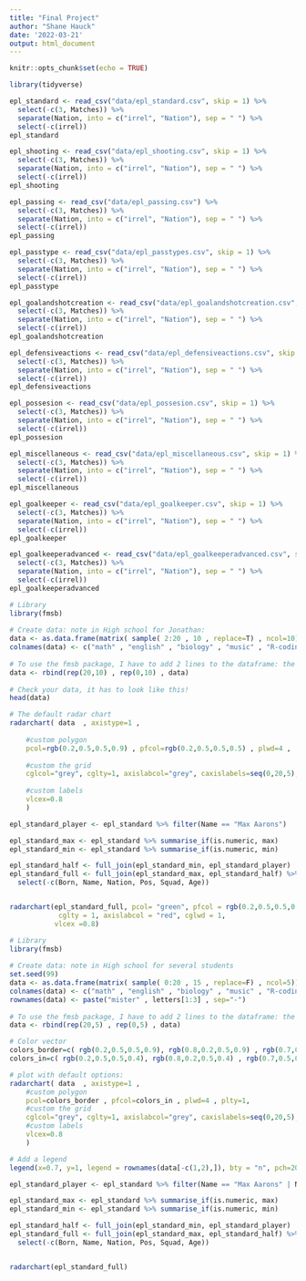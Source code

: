 ```yaml
---
title: "Final Project"
author: "Shane Hauck"
date: '2022-03-21'
output: html_document
---
```


```r
knitr::opts_chunk$set(echo = TRUE)
```

```r
library(tidyverse)
```

```r
epl_standard <- read_csv("data/epl_standard.csv", skip = 1) %>% 
  select(-c(3, Matches)) %>%
  separate(Nation, into = c("irrel", "Nation"), sep = " ") %>%
  select(-c(irrel))
epl_standard
```

```r
epl_shooting <- read_csv("data/epl_shooting.csv", skip = 1) %>% 
  select(-c(3, Matches)) %>%
  separate(Nation, into = c("irrel", "Nation"), sep = " ") %>%
  select(-c(irrel))
epl_shooting
```

```r
epl_passing <- read_csv("data/epl_passing.csv") %>% 
  select(-c(3, Matches)) %>%
  separate(Nation, into = c("irrel", "Nation"), sep = " ") %>%
  select(-c(irrel))
epl_passing
```

```r
epl_passtype <- read_csv("data/epl_passtypes.csv", skip = 1) %>% 
  select(-c(3, Matches)) %>%
  separate(Nation, into = c("irrel", "Nation"), sep = " ") %>%
  select(-c(irrel))
epl_passtype
```

```r
epl_goalandshotcreation <- read_csv("data/epl_goalandshotcreation.csv", skip = 1) %>% 
  select(-c(3, Matches)) %>%
  separate(Nation, into = c("irrel", "Nation"), sep = " ") %>%
  select(-c(irrel))
epl_goalandshotcreation 
```

```r
epl_defensiveactions <- read_csv("data/epl_defensiveactions.csv", skip = 1) %>% 
  select(-c(3, Matches)) %>%
  separate(Nation, into = c("irrel", "Nation"), sep = " ") %>%
  select(-c(irrel))
epl_defensiveactions
``` 

```r
epl_possesion <- read_csv("data/epl_possesion.csv", skip = 1) %>%
  select(-c(3, Matches)) %>%
  separate(Nation, into = c("irrel", "Nation"), sep = " ") %>%
  select(-c(irrel))
epl_possesion
```

```r
epl_miscellaneous <- read_csv("data/epl_miscellaneous.csv", skip = 1) %>% 
  select(-c(3, Matches)) %>%
  separate(Nation, into = c("irrel", "Nation"), sep = " ") %>%
  select(-c(irrel))
epl_miscellaneous
```

```r
epl_goalkeeper <- read_csv("data/epl_goalkeeper.csv", skip = 1) %>% 
  select(-c(3, Matches)) %>%
  separate(Nation, into = c("irrel", "Nation"), sep = " ") %>%
  select(-c(irrel))
epl_goalkeeper
```

```r
epl_goalkeeperadvanced <- read_csv("data/epl_goalkeeperadvanced.csv", skip = 1) %>% 
  select(-c(3, Matches)) %>%
  separate(Nation, into = c("irrel", "Nation"), sep = " ") %>%
  select(-c(irrel))
epl_goalkeeperadvanced
```


```r
# Library
library(fmsb)
 
# Create data: note in High school for Jonathan:
data <- as.data.frame(matrix( sample( 2:20 , 10 , replace=T) , ncol=10))
colnames(data) <- c("math" , "english" , "biology" , "music" , "R-coding", "data-viz" , "french" , "physic", "statistic", "sport" )
 
# To use the fmsb package, I have to add 2 lines to the dataframe: the max and min of each topic to show on the plot!
data <- rbind(rep(20,10) , rep(0,10) , data)
 
# Check your data, it has to look like this!
head(data)

# The default radar chart 
radarchart( data  , axistype=1 , 
 
    #custom polygon
    pcol=rgb(0.2,0.5,0.5,0.9) , pfcol=rgb(0.2,0.5,0.5,0.5) , plwd=4 , 
 
    #custom the grid
    cglcol="grey", cglty=1, axislabcol="grey", caxislabels=seq(0,20,5), cglwd=0.8,
 
    #custom labels
    vlcex=0.8 
    )
```


```r
epl_standard_player <- epl_standard %>% filter(Name == "Max Aarons")

epl_standard_max <- epl_standard %>% summarise_if(is.numeric, max)
epl_standard_min <- epl_standard %>% summarise_if(is.numeric, min)

epl_standard_half <- full_join(epl_standard_min, epl_standard_player)
epl_standard_full <- full_join(epl_standard_max, epl_standard_half) %>%
  select(-c(Born, Name, Nation, Pos, Squad, Age))


radarchart(epl_standard_full, pcol= "green", pfcol = rgb(0.2,0.5,0.5,0.75), 
            cglty = 1, axislabcol = "red", cglwd = 1,
           vlcex =0.8)
```


```r
# Library
library(fmsb)
 
# Create data: note in High school for several students
set.seed(99)
data <- as.data.frame(matrix( sample( 0:20 , 15 , replace=F) , ncol=5))
colnames(data) <- c("math" , "english" , "biology" , "music" , "R-coding" )
rownames(data) <- paste("mister" , letters[1:3] , sep="-")
 
# To use the fmsb package, I have to add 2 lines to the dataframe: the max and min of each variable to show on the plot!
data <- rbind(rep(20,5) , rep(0,5) , data)

# Color vector
colors_border=c( rgb(0.2,0.5,0.5,0.9), rgb(0.8,0.2,0.5,0.9) , rgb(0.7,0.5,0.1,0.9) )
colors_in=c( rgb(0.2,0.5,0.5,0.4), rgb(0.8,0.2,0.5,0.4) , rgb(0.7,0.5,0.1,0.4) )

# plot with default options:
radarchart( data  , axistype=1 , 
    #custom polygon
    pcol=colors_border , pfcol=colors_in , plwd=4 , plty=1,
    #custom the grid
    cglcol="grey", cglty=1, axislabcol="grey", caxislabels=seq(0,20,5), cglwd=0.8,
    #custom labels 
    vlcex=0.8 
    )

# Add a legend
legend(x=0.7, y=1, legend = rownames(data[-c(1,2),]), bty = "n", pch=20 , col=colors_in , text.col = "grey", cex=1.2, pt.cex=3)
```


```r
epl_standard_player <- epl_standard %>% filter(Name == "Max Aarons" | Name == "Luke Ayling") 

epl_standard_max <- epl_standard %>% summarise_if(is.numeric, max)
epl_standard_min <- epl_standard %>% summarise_if(is.numeric, min)

epl_standard_half <- full_join(epl_standard_min, epl_standard_player)
epl_standard_full <- full_join(epl_standard_max, epl_standard_half) %>%
  select(-c(Born, Name, Nation, Pos, Squad, Age))


radarchart(epl_standard_full)
```



